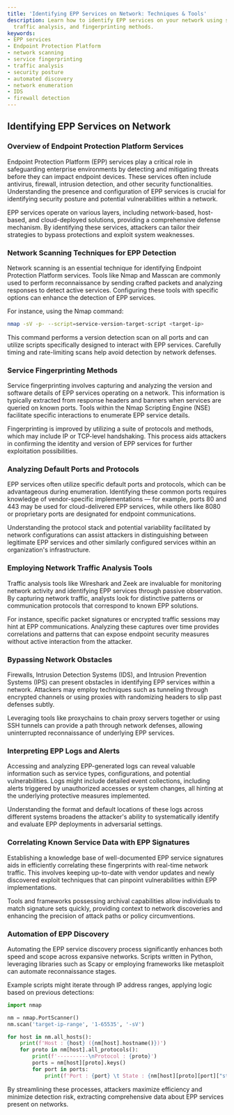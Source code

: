 ```yaml
---
title: 'Identifying EPP Services on Network: Techniques & Tools'
description: Learn how to identify EPP services on your network using scanning techniques,
  traffic analysis, and fingerprinting methods.
keywords:
- EPP services
- Endpoint Protection Platform
- network scanning
- service fingerprinting
- traffic analysis
- security posture
- automated discovery
- network enumeration
- IDS
- firewall detection
---
```


## Identifying EPP Services on Network

### Overview of Endpoint Protection Platform Services

Endpoint Protection Platform (EPP) services play a critical role in safeguarding enterprise environments by detecting and mitigating threats before they can impact endpoint devices. These services often include antivirus, firewall, intrusion detection, and other security functionalities. Understanding the presence and configuration of EPP services is crucial for identifying security posture and potential vulnerabilities within a network.

EPP services operate on various layers, including network-based, host-based, and cloud-deployed solutions, providing a comprehensive defense mechanism. By identifying these services, attackers can tailor their strategies to bypass protections and exploit system weaknesses.

### Network Scanning Techniques for EPP Detection

Network scanning is an essential technique for identifying Endpoint Protection Platform services. Tools like Nmap and Masscan are commonly used to perform reconnaissance by sending crafted packets and analyzing responses to detect active services. Configuring these tools with specific options can enhance the detection of EPP services.

For instance, using the Nmap command:

```bash
nmap -sV -p- --script=service-version-target-script <target-ip>
```

This command performs a version detection scan on all ports and can utilize scripts specifically designed to interact with EPP services. Carefully timing and rate-limiting scans help avoid detection by network defenses.

### Service Fingerprinting Methods

Service fingerprinting involves capturing and analyzing the version and software details of EPP services operating on a network. This information is typically extracted from response headers and banners when services are queried on known ports. Tools within the Nmap Scripting Engine (NSE) facilitate specific interactions to enumerate EPP service details.

Fingerprinting is improved by utilizing a suite of protocols and methods, which may include IP or TCP-level handshaking. This process aids attackers in confirming the identity and version of EPP services for further exploitation possibilities.

### Analyzing Default Ports and Protocols

EPP services often utilize specific default ports and protocols, which can be advantageous during enumeration. Identifying these common ports requires knowledge of vendor-specific implementations — for example, ports 80 and 443 may be used for cloud-delivered EPP services, while others like 8080 or proprietary ports are designated for endpoint communications.

Understanding the protocol stack and potential variability facilitated by network configurations can assist attackers in distinguishing between legitimate EPP services and other similarly configured services within an organization's infrastructure.

### Employing Network Traffic Analysis Tools

Traffic analysis tools like Wireshark and Zeek are invaluable for monitoring network activity and identifying EPP services through passive observation. By capturing network traffic, analysts look for distinctive patterns or communication protocols that correspond to known EPP solutions.

For instance, specific packet signatures or encrypted traffic sessions may hint at EPP communications. Analyzing these captures over time provides correlations and patterns that can expose endpoint security measures without active interaction from the attacker.

### Bypassing Network Obstacles

Firewalls, Intrusion Detection Systems (IDS), and Intrusion Prevention Systems (IPS) can present obstacles in identifying EPP services within a network. Attackers may employ techniques such as tunneling through encrypted channels or using proxies with randomizing headers to slip past defenses subtly.

Leveraging tools like proxychains to chain proxy servers together or using SSH tunnels can provide a path through network defenses, allowing uninterrupted reconnaissance of underlying EPP services.

### Interpreting EPP Logs and Alerts

Accessing and analyzing EPP-generated logs can reveal valuable information such as service types, configurations, and potential vulnerabilities. Logs might include detailed event collections, including alerts triggered by unauthorized accesses or system changes, all hinting at the underlying protective measures implemented.

Understanding the format and default locations of these logs across different systems broadens the attacker's ability to systematically identify and evaluate EPP deployments in adversarial settings.

### Correlating Known Service Data with EPP Signatures

Establishing a knowledge base of well-documented EPP service signatures aids in efficiently correlating these fingerprints with real-time network traffic. This involves keeping up-to-date with vendor updates and newly discovered exploit techniques that can pinpoint vulnerabilities within EPP implementations.

Tools and frameworks possessing archival capabilities allow individuals to match signature sets quickly, providing context to network discoveries and enhancing the precision of attack paths or policy circumventions.

### Automation of EPP Discovery

Automating the EPP service discovery process significantly enhances both speed and scope across expansive networks. Scripts written in Python, leveraging libraries such as Scapy or employing frameworks like metasploit can automate reconnaissance stages.

Example scripts might iterate through IP address ranges, applying logic based on previous detections:

```python
import nmap

nm = nmap.PortScanner()
nm.scan('target-ip-range', '1-65535', '-sV')

for host in nm.all_hosts():
    print(f'Host : {host} ({nm[host].hostname()})')
    for proto in nm[host].all_protocols():
        print(f'----------\nProtocol : {proto}')
        ports = nm[host][proto].keys()
        for port in ports:
            print(f'Port : {port} \t State : {nm[host][proto][port]["state"]}')
```

By streamlining these processes, attackers maximize efficiency and minimize detection risk, extracting comprehensive data about EPP services present on networks.